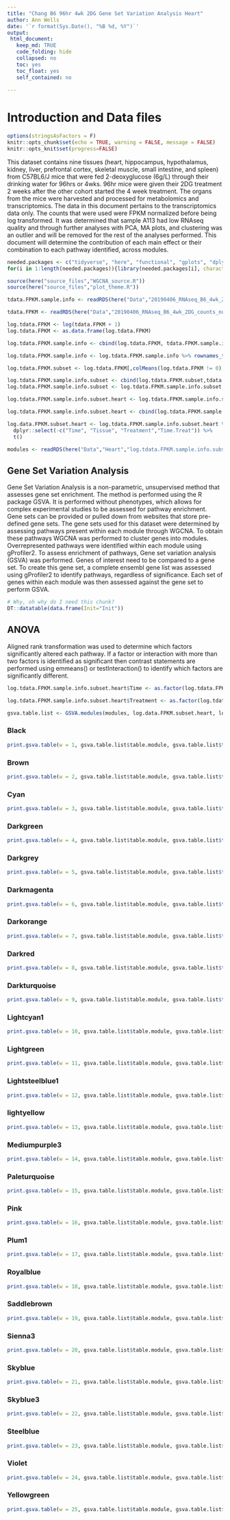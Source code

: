 ```yaml
---
title: "Chang B6 96hr 4wk 2DG Gene Set Variation Analysis Heart"
author: Ann Wells
date: '`r format(Sys.Date(), "%B %d, %Y")`'
output:
 html_document:
   keep_md: TRUE
   code_folding: hide
   collapsed: no
   toc: yes
   toc_float: yes
   self_contained: no
   
---
```


# Introduction and Data files

```r
options(stringsAsFactors = F)
knitr::opts_chunk$set(echo = TRUE, warning = FALSE, message = FALSE)
knitr::opts_knit$set(progress=FALSE)
```

This dataset contains nine tissues (heart, hippocampus, hypothalamus, kidney, liver, prefrontal cortex, skeletal muscle, small intestine, and spleen) from C57BL6/J mice that were fed 2-deoxyglucose (6g/L) through their drinking water for 96hrs or 4wks. 96hr mice were given their 2DG treatment 2 weeks after the other cohort started the 4 week treatment. The organs from the mice were harvested and processed for metabolomics and transcriptomics. The data in this document pertains to the transcriptomics data only. The counts that were used were FPKM normalized before being log transformed. It was determined that sample A113 had low RNAseq quality and through further analyses with PCA, MA plots, and clustering was an outlier and will be removed for the rest of the analyses performed. This document will determine the contribution of each main effect or their combination to each pathway identified, across modules.

```r
needed.packages <- c("tidyverse", "here", "functional", "gplots", "dplyr", "GeneOverlap", "R.utils", "reshape2","magrittr","data.table", "RColorBrewer","preprocessCore", "ARTool","emmeans", "phia", "gProfileR", "WGCNA","plotly", "pheatmap", "kableExtra", "GSVA", "DT","downloadthis")
for(i in 1:length(needed.packages)){library(needed.packages[i], character.only = TRUE)}

source(here("source_files","WGCNA_source.R"))
source(here("source_files","plot_theme.R"))
```

```r
tdata.FPKM.sample.info <- readRDS(here("Data","20190406_RNAseq_B6_4wk_2DG_counts_phenotypes.RData"))

tdata.FPKM <- readRDS(here("Data","20190406_RNAseq_B6_4wk_2DG_counts_numeric.RData"))

log.tdata.FPKM <- log(tdata.FPKM + 1)
log.tdata.FPKM <- as.data.frame(log.tdata.FPKM)

log.tdata.FPKM.sample.info <- cbind(log.tdata.FPKM, tdata.FPKM.sample.info[,c(27238:27240)])

log.tdata.FPKM.sample.info <- log.tdata.FPKM.sample.info %>% rownames_to_column() %>% filter(rowname != "A113") %>% column_to_rownames()

log.tdata.FPKM.subset <- log.tdata.FPKM[,colMeans(log.tdata.FPKM != 0) > 0.5] 

log.tdata.FPKM.sample.info.subset <- cbind(log.tdata.FPKM.subset,tdata.FPKM.sample.info[,c(27238:27240)])
log.tdata.FPKM.sample.info.subset <- log.tdata.FPKM.sample.info.subset %>% rownames_to_column() %>% filter(rowname != "A113") %>% column_to_rownames()

log.tdata.FPKM.sample.info.subset.heart <- log.tdata.FPKM.sample.info.subset %>% rownames_to_column() %>% filter(Tissue == "Heart") %>% column_to_rownames()

log.tdata.FPKM.sample.info.subset.heart <- cbind(log.tdata.FPKM.sample.info.subset.heart, Time.Treat = paste(log.tdata.FPKM.sample.info.subset.heart$Time, log.tdata.FPKM.sample.info.subset.heart$Treatment))

log.data.FPKM.subset.heart <- log.tdata.FPKM.sample.info.subset.heart %>%
  dplyr::select(-c("Time", "Tissue", "Treatment","Time.Treat")) %>%
  t()

modules <- readRDS(here("Data","Heart","log.tdata.FPKM.sample.info.subset.heart.WGCNA.module.membership.RData"))

```

## Gene Set Variation Analysis

Gene Set Variation Analysis is a non-parametric, unsupervised method that assesses gene set enrichment. The method is performed using the R package GSVA. It is performed without phenotypes, which allows for complex experimental studies to be assessed for pathway enrichment. Gene sets can be provided or pulled down from websites that store pre-defined gene sets. The gene sets used for this dataset were determined by assessing pathways present within each module through WGCNA. To obtain these pathways WGCNA was performed to cluster genes into modules. Overrepresented pathways were identified within each module using gProfiler2. To assess enrichment of pathways, Gene set variation analysis (GSVA) was performed. Genes of interest need to be compared to a gene set. To create this gene set, a complete ensembl gene list was assessed using gProfiler2 to identify pathways, regardless of significance. Each set of genes within each module was then assessed against the gene set to perform GSVA.


```r
# Why, oh why do I need this chunk?
DT::datatable(data.frame(Init="Init"))
```

## ANOVA {.tabset .tabset-fade .tabset-pills}

Aligned rank transformation was used to determine which factors significantly altered each pathway. If a factor or interaction with more than two factors is identified as significant then contrast statements are performed using emmeans() or testInteraction() to identify which factors are significantly different.

```r
log.tdata.FPKM.sample.info.subset.heart$Time <- as.factor(log.tdata.FPKM.sample.info.subset.heart$Time)

log.tdata.FPKM.sample.info.subset.heart$Treatment <- as.factor(log.tdata.FPKM.sample.info.subset.heart$Treatment)

gsva.table.list <- GSVA.modules(modules, log.data.FPKM.subset.heart, log.tdata.FPKM.sample.info.subset.heart)
```

### Black

```r
print.gsva.table(w = 1, gsva.table.list$table.module, gsva.table.list$tES)
```


### Brown
```r
print.gsva.table(w = 2, gsva.table.list$table.module, gsva.table.list$tES)
```

### Cyan
```r
print.gsva.table(w = 3, gsva.table.list$table.module, gsva.table.list$tES)
```

### Darkgreen
```r
print.gsva.table(w = 4, gsva.table.list$table.module, gsva.table.list$tES)
```

### Darkgrey
```r
print.gsva.table(w = 5, gsva.table.list$table.module, gsva.table.list$tES)
```

### Darkmagenta
```r
print.gsva.table(w = 6, gsva.table.list$table.module, gsva.table.list$tES)
```


### Darkorange
```r
print.gsva.table(w = 7, gsva.table.list$table.module, gsva.table.list$tES)
```

### Darkred
```r
print.gsva.table(w = 8, gsva.table.list$table.module, gsva.table.list$tES)
```

### Darkturquoise
```r
print.gsva.table(w = 9, gsva.table.list$table.module, gsva.table.list$tES)
```

### Lightcyan1
```r
print.gsva.table(w = 10, gsva.table.list$table.module, gsva.table.list$tES)
```


### Lightgreen
```r
print.gsva.table(w = 11, gsva.table.list$table.module, gsva.table.list$tES)
```

### Lightsteelblue1
```r
print.gsva.table(w = 12, gsva.table.list$table.module, gsva.table.list$tES)
```

### lightyellow
```r
print.gsva.table(w = 13, gsva.table.list$table.module, gsva.table.list$tES)
```

### Mediumpurple3
```r
print.gsva.table(w = 14, gsva.table.list$table.module, gsva.table.list$tES)
```

### Paleturquoise
```r
print.gsva.table(w = 15, gsva.table.list$table.module, gsva.table.list$tES)
```

### Pink
```r
print.gsva.table(w = 16, gsva.table.list$table.module, gsva.table.list$tES)
```

### Plum1
```r
print.gsva.table(w = 17, gsva.table.list$table.module, gsva.table.list$tES)
```

### Royalblue
```r
print.gsva.table(w = 18, gsva.table.list$table.module, gsva.table.list$tES)
```

### Saddlebrown
```r
print.gsva.table(w = 19, gsva.table.list$table.module, gsva.table.list$tES)
```

### Sienna3
```r
print.gsva.table(w = 20, gsva.table.list$table.module, gsva.table.list$tES)
```

### Skyblue
```r
print.gsva.table(w = 21, gsva.table.list$table.module, gsva.table.list$tES)
```

### Skyblue3
```r
print.gsva.table(w = 22, gsva.table.list$table.module, gsva.table.list$tES)
```

### Steelblue
```r
print.gsva.table(w = 23, gsva.table.list$table.module, gsva.table.list$tES)
```

### Violet
```r
print.gsva.table(w = 24, gsva.table.list$table.module, gsva.table.list$tES)
```

### Yellowgreen
```r
print.gsva.table(w = 25, gsva.table.list$table.module, gsva.table.list$tES)
```
